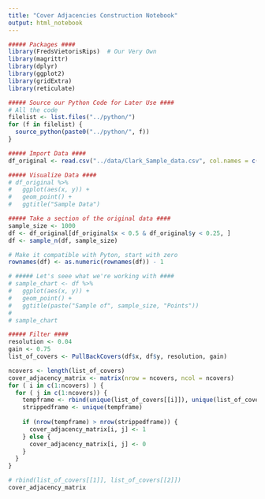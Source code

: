 ---
title: "Cover Adjacencies Construction Notebook"
output: html_notebook
---

```{r our_package, warning=FALSE, message=FALSE}
##### Packages ####
library(FredsVietorisRips)  # Our Very Own
library(magrittr)
library(dplyr)
library(ggplot2)
library(gridExtra)
library(reticulate)
```


```{r sourcepy}
##### Source our Python Code for Later Use ####
# All the code
filelist <- list.files("../python/")
for (f in filelist) {
  source_python(paste0("../python/", f))
}
```


```{r get_data}
##### Import Data ####
df_original <- read.csv("../data/Clark_Sample_data.csv", col.names = c("x", "y"))

##### Visualize Data ####
# df_original %>%
#   ggplot(aes(x, y)) +
#   geom_point() +
#   ggtitle("Sample Data")

```


```{r sample_data}
##### Take a section of the original data ####
sample_size <- 1000
df <- df_original[df_original$x < 0.5 & df_original$y < 0.25, ]
df <- sample_n(df, sample_size)

# Make it compatible with Pyton, start with zero
rownames(df) <- as.numeric(rownames(df)) - 1

# ##### Let's seee what we're working with ####
# sample_chart <- df %>%
#   ggplot(aes(x, y)) +
#   geom_point() + 
#   ggtitle(paste("Sample of", sample_size, "Points"))
# 
# sample_chart
```


```{r filter_by_cover}
##### Filter ####
resolution <- 0.04
gain <- 0.75
list_of_covers <- PullBackCovers(df$x, df$y, resolution, gain)
```


```{r cover adjacencies}
ncovers <- length(list_of_covers)
cover_adjacency_matrix <- matrix(nrow = ncovers, ncol = ncovers)
for ( i in c(1:ncovers) ) {
  for ( j in c(1:ncovers)) {
    tempframe <- rbind(unique(list_of_covers[[i]]), unique(list_of_covers[[j]]))
    strippedframe <- unique(tempframe)
    
    if (nrow(tempframe) > nrow(strippedframe)) {
      cover_adjacency_matrix[i, j] <- 1
    } else {
      cover_adjacency_matrix[i, j] <- 0
    }
  }
}

# rbind(list_of_covers[[1]], list_of_covers[[2]])
cover_adjacency_matrix
```







































